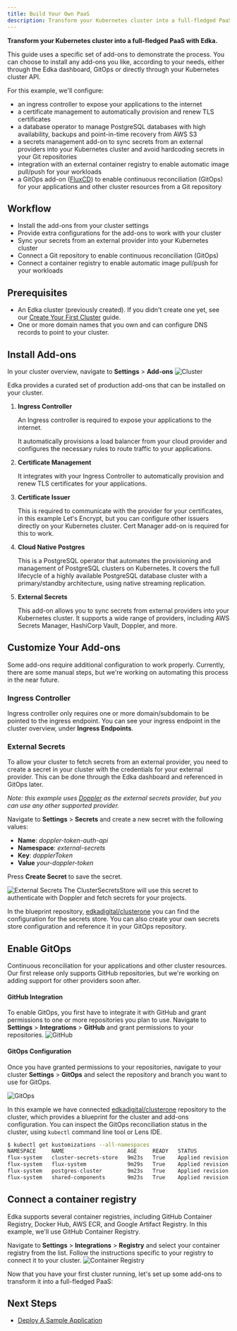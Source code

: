 ```yaml
---
title: Build Your Own PaaS
description: Transform your Kubernetes cluster into a full-fledged PaaS with Edka
---
```


**Transform your Kubernetes cluster into a full-fledged PaaS with Edka.**

This guide uses a specific set of add-ons to demonstrate the process. You can choose to install any add-ons you like, according to your needs, either through the Edka dashboard, GitOps or directly through your Kubernetes cluster API.

For this example, we'll configure:
- an ingress controller to expose your applications to the internet
- a certificate management to automatically provision and renew TLS certificates
- a database operator to manage PostgreSQL databases with high availability, backups and point-in-time recovery from AWS S3
- a secrets management add-on to sync secrets from an external providers into your Kubernetes cluster and avoid hardcoding secrets in your Git repositories
- integration with an external container registry to enable automatic image pull/push for your workloads
- a GitOps add-on ([FluxCD](https://fluxcd.io)) to enable continuous reconciliation (GitOps) for your applications and other cluster resources from a Git repository

## Workflow
- Install the add-ons from your cluster settings
- Provide extra configurations for the add-ons to work with your cluster
- Sync your secrets from an external provider into your Kubernetes cluster
- Connect a Git repository to enable continuous reconciliation (GitOps)
- Connect a container registry to enable automatic image pull/push for your workloads

## Prerequisites

- An Edka cluster (previously created). If you didn't create one yet, see our [Create Your First Cluster](/get-started/create-a-cluster/) guide.
- One or more domain names that you own and can configure DNS records to point to your cluster.

## Install Add-ons
In your cluster overview, navigate to **Settings** > **Add-ons**
![Cluster](https://assets.edka.io/ek_addons.webp)

Edka provides a curated set of production add-ons that can be installed on your cluster.
<Steps>
   <ol>
      <li>
         <strong>Ingress Controller</strong>
         <p>An Ingress controller is required to expose your applications to the internet.</p>
         <p>It automatically provisions a load balancer from your cloud provider and configures the necessary rules to route traffic to your applications.</p>
      </li>
      <li>
         <strong>Certificate Management</strong>
         <p>It integrates with your Ingress Controller to automatically provision and renew TLS certificates for your applications.</p>
      </li>
      <li>
         <strong>Certificate Issuer</strong>
         <p>This is required to communicate with the provider for your certificates, in this example Let's Encrypt, but you can configure other issuers directly on your Kubernetes cluster. Cert Manager add-on is required for this to work.</p>
      </li>
      <li>
         <strong>Cloud Native Postgres</strong>
         <p>This is a PostgreSQL operator that automates the provisioning and management of PostgreSQL clusters on Kubernetes. It covers the full lifecycle of a highly available PostgreSQL database cluster with a primary/standby architecture, using native streaming replication.</p>
      </li>
      <li>
         <strong>External Secrets</strong>
         <p>This add-on allows you to sync secrets from external providers into your Kubernetes cluster. It supports a wide range of providers, including AWS Secrets Manager, HashiCorp Vault, Doppler, and more.</p>
      </li>
   </ol>
</Steps>


## Customize Your Add-ons
Some add-ons require additional configuration to work properly. Currently, there are some manual steps, but we're working on automating this process in the near future.

### Ingress Controller
Ingress controller only requires one or more domain/subdomain to be pointed to the ingress endpoint. You can see your ingress endpoint in the cluster overview, under **Ingress Endpoints**.

### External Secrets
To allow your cluster to fetch secrets from an external provider, you need to create a secret in your cluster with the credentials for your external provider. This can be done through the Edka dashboard and referenced in GitOps later.

*Note: this example uses [Doppler](https://www.doppler.com/) as the external secrets provider, but you can use any other supported provider.*

Navigate to **Settings** > **Secrets** and create a new secret with the following values:

- **Name**: *doppler-token-auth-api*
- **Namespace**: *external-secrets*
- **Key**: *dopplerToken*
- **Value** *your-doppler-token*

Press **Create Secret** to save the secret.

![External Secrets](https://assets.edka.io/ek_secret_store.webp)
The ClusterSecretsStore will use this secret to authenticate with Doppler and fetch secrets for your projects.

In the blueprint repository, [edkadigital/clusterone](https://github.com/edkadigital/clusterone/blob/main/clusters/resources/clusterone/secrets/cluster-secrets-store.yaml) you can find the configuration for the secrets store. You can also create your own secrets store configuration and reference it in your GitOps repository.

## Enable GitOps
Continuous reconciliation for your applications and other cluster resources. Our first release only supports GitHub repositories, but we're working on adding support for other providers soon after.

#### GitHub Integration
To enable GitOps, you first have to integrate it with GitHub and grant permissions to one or more repositories you plan to use. Navigate to **Settings** > **Integrations** > **GitHub** and grant permissions to your repositories.
![GitHub](https://assets.edka.io/ek_github.webp)
#### GitOps Configuration
Once you have granted permissions to your repositories, navigate to your cluster **Settings** > **GitOps** and select the repository and branch you want to use for GitOps.

![GitOps](https://assets.edka.io/ek_gitops.webp)

In this example we have connected [edkadigital/clusterone](https://github.com/edkadigital/clusterone) repository to the cluster, which provides a blueprint for the cluster and add-ons configuration. You can inspect the GitOps reconciliation status in the cluster, using `kubectl` command line tool or Lens IDE.

```bash
$ kubectl get kustomizations --all-namespaces
NAMESPACE     NAME                    AGE     READY   STATUS
flux-system   cluster-secrets-store   9m23s   True    Applied revision: refs/heads/main@sha1:c97b810d9d8d0ffc5f70c80a23fe252e7bf13bc7
flux-system   flux-system             9m29s   True    Applied revision: refs/heads/main@sha1:c97b810d9d8d0ffc5f70c80a23fe252e7bf13bc7
flux-system   postgres-cluster        9m23s   True    Applied revision: refs/heads/main@sha1:c97b810d9d8d0ffc5f70c80a23fe252e7bf13bc7
flux-system   shared-components       9m23s   True    Applied revision: refs/heads/main@sha1:c97b810d9d8d0ffc5f70c80a23fe252e7bf13bc7
```

## Connect a container registry
Edka supports several container registries, including GitHub Container Registry, Docker Hub, AWS ECR, and Google Artifact Registry. In this example, we'll use GitHub Container Registry.

Navigate to **Settings** > **Integrations** > **Registry** and select your container registry from the list. Follow the instructions specific to your registry to connect it to your cluster.
![Container Registry](https://assets.edka.io/ek_registry_mk1.webp)

Now that you have your first cluster running, let's set up some add-ons to transform it into a full-fledged PaaS:

## Next Steps
- [Deploy A Sample Application](/get-started/deploy-a-sample-app/)